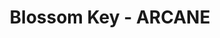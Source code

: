 ---
title: "Blossom Key - ARCANE"
images:
  color: "MUfCHtba5zu7tAwYh3iLicVWN4v8IK3qAfSDEXm1Q6jpkhzL"
  item: "MUfCHtba5zu7tx66QoLicVWN4v8IK3qAfSDEXm1Q6jpkhzLM"
type: "key"
crate: "anniversary"
multiinstance: true
multiinstanceuuid: "f99cc1bd-1e12-413f-8f07-191fee1c7321"
---